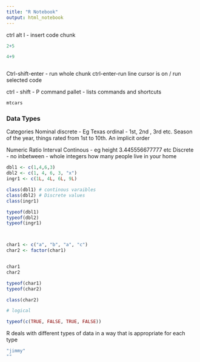 ```yaml
---
title: "R Notebook"
output: html_notebook
---
```


ctrl alt I - insert code chunk

```r

2+5

4+9

```
```r

```

Ctrl-shift-enter - run whole chunk
ctrl-enter-run line cursor is on / run selected code

ctrl - shift - P command pallet - lists commands and shortcuts

```r

mtcars

```


### Data Types




Categories
Nominal
  discrete - Eg Texas
  ordinal - 1st, 2nd , 3rd etc. Season of the year, things rated from 1st to 10th. An implicit order
  
  
Numeric
  Ratio
  Interval
  Continous - eg height 3.445556677777 etc
  Discrete - no inbetween - whole integers how many people live in your home





```r

dbl1 <- c(1,4,6,3)
dbl2 <- c(1, 4, 6, 3, "x")
ingr1 <- c(1L, 4L, 6L, 9L)

class(dbl1) # continous varaibles
class(dbl2) # Discrete values
class(ingr1)

typeof(dbl1)
typeof(dbl2)
typeof(ingr1)



char1 <- c("a", "b", "a", "c")
char2 <- factor(char1)


char1
char2

typeof(char1)
typeof(char2)

class(char2)

# logical

typeof(c(TRUE, FALSE, TRUE, FALSE))


```

R deals with different types of data in a way that is appropriate for each type


```r

"jimmy"
""

```

